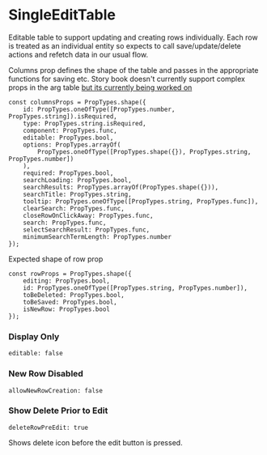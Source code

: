 
# SingleEditTable

Editable table to support updating and creating rows individually.
Each row is treated as an individual entity so expects to call save/update/delete actions and refetch data in our usual flow.

<Canvas>
    <Story id="components-editabletable-singleedittable--default" />
</Canvas>

Columns prop defines the shape of the table and passes in the appropriate functions for saving etc.
Story book doesn't currently support complex props in the arg table [but its currently being worked on](https://github.com/storybookjs/storybook/issues/12078)

```
const columnsProps = PropTypes.shape({
    id: PropTypes.oneOfType([PropTypes.number, PropTypes.string]).isRequired,
    type: PropTypes.string.isRequired,
    component: PropTypes.func,
    editable: PropTypes.bool,
    options: PropTypes.arrayOf(
        PropTypes.oneOfType([PropTypes.shape({}), PropTypes.string, PropTypes.number])
    ),
    required: PropTypes.bool,
    searchLoading: PropTypes.bool,
    searchResults: PropTypes.arrayOf(PropTypes.shape({})),
    searchTitle: PropTypes.string,
    tooltip: PropTypes.oneOfType([PropTypes.string, PropTypes.func]),
    clearSearch: PropTypes.func,
    closeRowOnClickAway: PropTypes.func,
    search: PropTypes.func,
    selectSearchResult: PropTypes.func,
    minimumSearchTermLength: PropTypes.number
});
```

Expected shape of row prop

```
const rowProps = PropTypes.shape({
    editing: PropTypes.bool,
    id: PropTypes.oneOfType([PropTypes.string, PropTypes.number]),
    toBeDeleted: PropTypes.bool,
    toBeSaved: PropTypes.bool,
    isNewRow: PropTypes.bool
});
```

<ArgsTable of={SingleEditTable} />

### Display Only

`editable: false`

<Canvas>
    <Story id="components-editabletable-singleedittable--display-only" />
</Canvas>

### New Row Disabled

`allowNewRowCreation: false`

<Canvas>
    <Story id="components-editabletable-singleedittable--static-rows" />
</Canvas>

### Show Delete Prior to Edit

`deleteRowPreEdit: true`

Shows delete icon before the edit button is pressed.

<Canvas>
    <Story id="components-editabletable-singleedittable--show-delete" />
</Canvas>
